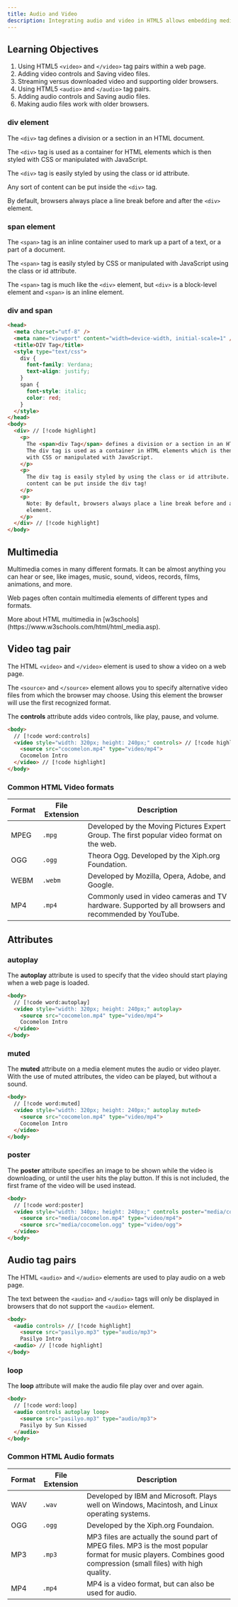 ```yaml
---
title: Audio and Video
description: Integrating audio and video in HTML5 allows embedding media files directly into web pages for native playback.
---
```


## Learning Objectives
1. Using HTML5 `<video>` and `</video>` tag pairs within a web page.
2. Adding video controls and Saving video files.
3. Streaming versus downloaded video and supporting older browsers.
4. Using HTML5 `<audio>` and `</audio>` tag pairs.
5. Adding audio controls and Saving audio files.
6. Making audio files work with older browsers.

### div element

The `<div>` tag defines a division or a section in an HTML document.

The `<div>` tag is used as a container for HTML elements which is then styled with CSS or manipulated with JavaScript.

The `<div>` tag is easily styled by using the class or id attribute.

Any sort of content can be put inside the `<div>` tag.

By default, browsers always place a line break before and after the `<div>` element.

### span element

The `<span>` tag is an inline container used to mark up a part of a text, or a part of a document.

The `<span>` tag is easily styled by CSS or manipulated with JavaScript using the class or id attribute.

The `<span>` tag is much like the `<div>` element, but `<div>` is a block-level element and `<span>` is an inline element.

### div and span

```html
<head>
  <meta charset="utf-8" />
  <meta name="viewport" content="width=device-width, initial-scale=1" />
  <title>DIV Tag</title>
  <style type="text/css">
    div {
      font-family: Verdana;
      text-align: justify;
    }
    span {
      font-style: italic;
      color: red;
    }
  </style>
</head>
<body>
  <div> // [!code highlight]
    <p>
      The <span>div Tag</span> defines a division or a section in an HTML document. // [!code highlight]
      The div tag is used as a container in HTML elements which is then styled 
      with CSS or manipulated with JavaScript.
    </p>
    <p>
      The div tag is easily styled by using the class or id attribute. Any sort of 
      content can be put inside the div tag!
    </p>
    <p>
      Note: By default, browsers always place a line break before and after the div 
      element.
    </p>
  </div> // [!code highlight]
</body>
```

## Multimedia

Multimedia comes in many different formats. It can be almost anything you can hear or see, like images, music, sound, videos, records, films, animations, and more.

Web pages often contain multimedia elements of different types and formats.

<Callout>
More about HTML multimedia in [w3schools](https://www.w3schools.com/html/html_media.asp).
</Callout>

## Video tag pair

The HTML `<video>` and `</video>` element is used to show a video on a web page.

The `<source>` and `</source>` element allows you to specify alternative video files from which the browser may choose. Using this element the browser will use the first recognized format.

The **controls** attribute adds video controls, like play, pause, and volume.

```html
<body>
  // [!code word:controls]
  <video style="width: 320px; height: 240px;" controls> // [!code highlight]
    <source src="cocomelon.mp4" type="video/mp4">
    Cocomelon Intro
  </video> // [!code highlight]
</body>
```

### Common HTML Video formats

|   Format   |   File Extension   |   Description                                                                                        |
|------------|--------------------|------------------------------------------------------------------------------------------------------|
| MPEG       | `.mpg`             | Developed by the Moving Pictures Expert Group. The first popular video format on the web.            |
| OGG        | `.ogg`             | Theora Ogg. Developed by the Xiph.org Foundation.                                                    |
| WEBM       | `.webm`            | Developed by Mozilla, Opera, Adobe, and Google.                                                      |
| MP4        | `.mp4`             | Commonly used in video cameras and TV hardware. Supported by all browsers and recommended by YouTube.|

## Attributes

### autoplay

The **autoplay** attribute is used to specify that the video should start playing when a web page is loaded.

```html
<body>
  // [!code word:autoplay]
  <video style="width: 320px; height: 240px;" autoplay>
    <source src="cocomelon.mp4" type="video/mp4">
    Cocomelon Intro
  </video>
</body>
```

### muted

The **muted** attribute on a media element mutes the audio or video player. With the use of muted attributes, the video can be played, but without a sound.

```html
<body>
  // [!code word:muted]
  <video style="width: 320px; height: 240px;" autoplay muted>
    <source src="cocomelon.mp4" type="video/mp4">
    Cocomelon Intro
  </video>
</body>
```

### poster

The **poster** attribute specifies an image to be shown while the video is downloading, or until the user hits the play button. If this is not included, the first frame of the video will be used instead.

```html
<body>
  // [!code word:poster]
  <video style="width: 340px; height: 240px;" controls poster="media/cocomelon.jpg">
    <source src="media/cocomelon.mp4" type="video/mp4">
    <source src="media/cocomelon.ogg" type="video/ogg">
  </video>
</body>
```

## Audio tag pairs

The HTML `<audio>` and `</audio>` elements are used to play audio on a web page.

The text between the `<audio>` and `</audio>` tags will only be displayed in browsers that do not support the `<audio>` element.

```html
<body>
  <audio controls> // [!code highlight]
    <source src="pasilyo.mp3" type="audio/mp3">
    Pasilyo Intro
  <audio> // [!code highlight]
</body>
```

### loop

The **loop** attribute will make the audio file play over and over again.

```html
<body>
  // [!code word:loop]
  <audio controls autoplay loop>
    <source src="pasilyo.mp3" type="audio/mp3">
    Pasilyo by Sun Kissed
  </audio>
</body>
```

### Common HTML Audio formats

|   Format   |   File Extension   |   Description                                                                                                                                                    |
|------------|--------------------|------------------------------------------------------------------------------------------------------------------------------------------------------------------|
| WAV        | `.wav`             | Developed by IBM and Microsoft. Plays well on Windows, Macintosh, and Linux operating systems.                                                                   |
| OGG        | `.ogg`             | Developed by the Xiph.org Foundaion.                                                                                                                             |
| MP3        | `.mp3`             | MP3 files are actually the sound part of MPEG files. MP3 is the most popular format for music players. Combines good compression (small files) with high quality.|
| MP4        | `.mp4`             | MP4 is a video format, but can also be used for audio.                                                                                                           |
